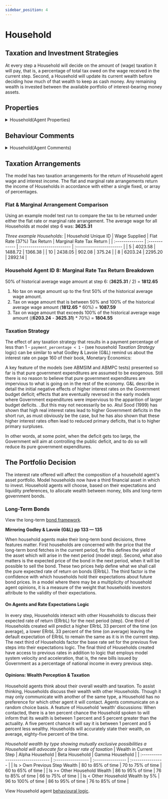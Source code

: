 ```yaml
---
sidebar_position: 4
---
```


# Household

## Taxation and Investment Strategies

At every step a Household will decide on the amount of (wage) taxation it will pay, that is, a percentage of total tax owed on the wage received in the current step. Second, a Household will update its current wealth before deciding how much of that wealth to keep as cash money. Any remaining wealth is invested between the available portfolio of interest-bearing money assets.

## Properties

<details>
  <summary>Household(Agent Properties)</summary>
  <div>
    <div>
        ```python showLineNumbers title="household.py"
        class Household(mesa.Agent):
            """A Household agent."""

            def __init__(self, num_household, unique_id, model):
                super().__init__(unique_id, model)
                
                self.breed = "Household"
                self.type = "gamma" # The default Household agent 'type'.
                self.period = 0 # Model run step.

                # (W_Ns) Wage supplied.
                self.wage_rate_supplied = Decimal(0)
                # (Cd) Consumption demands.
                self.consumption_goods_demanded = Decimal(0)
                # (Ts) Taxes supplied.
                self.taxation_revenue_supplied = Decimal(0)

                # (Vh) Wealth, in nominal terms.
                self.wealth = Decimal(0)
                # (Hd) A non-interest bearing money account, aka, high-powered money.
                self.cash_money = Decimal(0)
                self.disposable_income = Decimal(0) # (YD) Disposable Income.

                """ Interest-bearing bills and long-term bonds. """
                # (Bhd) Interest-bearing bills demanded by households.
                self.bills_demanded = Decimal(0)
                # (INTh) Total interest received on interest-bearing bills held.
                self.interest_from_bills = Decimal(0)
                # (BLd) Consols (Long-term bonds) demanded by households.
                self.bonds_demanded = Decimal(0)
                # (INT_BLd) The bond coupon interest revenue.
                self.interest_from_bonds = Decimal(0)
                # (CG) Capital gains / losses on long-term bonds.
                self.capital_gains = Decimal(0)
                # (RrbL) The overall rate of return on a long-term bond
                # (Interest revenue plus capital gain / loss).
                self.overall_rate_of_return_bonds = Decimal(0)                

                """ Agent expectations regarding long-term bonds. """
                # (χ) Weight of conviction in expected bond prices (Chi).
                # Default is 1; total conviction in expectations.
                self.chi = 1
                # (PebL) The expected price of a bond in the next step.
                self.expected_bond_price = Decimal(0)
                # (expected_coupon_rate) A percentage.
                self.expected_coupon_rate = Decimal(0)
                # (ERrbL) The expected rate of return (bond yield).
                self.expected_bond_yield = Decimal(0)
                # (CGe) Expected capital gains.
                self.expected_capital_gains = Decimal(0)

                # Default employment status.
                self.is_employed = False

                # Number of households in the system.
                self.num_households = Decimal(num_household)
        ```
    </div>
  </div>
</details>

## Behaviour Comments

<details>
  <summary>Household(Agent Comments)</summary>
  <div>
    <div>
        ```python showLineNumbers title="household.py"
        def step(self):
            """
            Household Functions (each and every step):
            1 Calculate disposable income, the wage, interest and coupon payments received minus tax.
            2 Consumption Decision: Decide how much to save out of income.
            3 Calculate new wealth including capital gains or losses this step.
            4 Agent Bond Price Expectations: Freeze expectations.
            5 Rebalance asset portfolio:
                Liquidity preference. Two traditions:
                Quantity theory of money: Link money balances to the flow of income.
                Make money balances some proportion of wealth.
            """
        ```
    </div>
  </div>
</details>

## Taxation Arrangements

The model has two taxation arrangements for the return of Household agent wage and interest income. The flat and marginal rate arrangements return the income of Households in accordance with either a single fixed, or array of percentages.

### Flat & Marginal Arrangement Comparison

Using an example model test run to compare the tax to be returned under either the flat rate or marginal rate arrangement. The average wage for all Households at model step 6 was: **3625.31**

*Three example Households:*
| Household Unique ID | Wage Supplied | Flat Rate (37%) Tax Return | Marginal Rate Tax Return |
| :-------------- | :------------ | :------------------------- | :----------------------- |
| 5               | 4023.58       | 1488.72                    | 1366.38                  |
| 10              | 2438.05       | 902.08                     | 375.24                   |
| 8               | 6203.24       | 2295.20                    | 2892.14                  |

### Household Agent ID 8: Marginal Rate Tax Return Breakdown

50% of historical average wage amount at step 6: (**3625.31** / 2) = **1812.65**

1. No tax on wage amount up to the first 50% of the historical average wage amount.
2. Tax on wage amount that is between 50% and 100% of the historical average wage amount (**1812.65** * 60%) = **1087.59**
3. Tax on wage amount that exceeds 100% of the historical average wage amount ((**6203.24** - **3625.31**) * 70%) = **1804.55**

### Taxation Strategy

The effect of any taxation strategy that results in a payment percentage of less than 1 - `payment_percentage < 1` - (see household *Taxation Strategy* logic) can be similar to what Godley & Lavoie (G&L) remind us about the interest rate on page 160 of their book, Monetary Economics:

A key feature of the models (see ABMSIM and ABMPC tests) presented so far is that pure government expenditures are assumed to be exogenous. Still there is no reason to believe that pure government expenditures are impervious to what is going on in the rest of the economy. G&L describe in detail the initial negative effects of higher interest rates on the Government budget deficit; effects that are eventually reversed in the early models where Government expenditures were impervious to the apparition of larger budget deficits. ..But this may not necessarily be so. Atul Sood (1999) has shown that high real interest rates lead to higher Government deficits in the short run, as must obviously be the case, but he has also shown that these higher interest rates often lead to reduced primary deficits, that is to higher primary surpluses.

In other words, at some point, when the deficit gets too large, the Government will aim at controlling the public deficit, and to do so will reduce its pure government expenditures.

## The Portfolio Decision

The interest rate offered will affect the composition of a household agent's asset portfolio. Model households now have a third financial asset in which to invest. Household agents will choose, based on their expectations and liquidity preferences, to allocate wealth between money, bills and long-term government bonds.

### Long-Term Bonds

View the long-term [bond framework](https://docs.google.com/spreadsheets/d/1_3DX1j2vghMV8354_DmjBqt3wyg2AwMdvVSd2qtlaC4/edit#gid=1976813024).

**Mirroring Godley & Lavoie (G&L) pp 133 — 135**

When household agents make their long-term bond decisions, three features matter. First households are concerned with the price that the long-term bond fetches in the current period, for this defines the yield of the asset which will arise in the next period (model step). Second, what also matters is the expected price of the bond in the next period, when it will be possible to sell the bond. These two prices help define what we shall call the pure expected rate of return on bonds (ERrbL). The third factor is the confidence with which households hold their expectations about future bond prices. In a model where there may be a multiplicity of household agent opinions, it is a measure of the weight that households investors attribute to the validity of their expectations.

#### On Agents and Rate Expectations Logic

In every step, Households interact with other Households to discuss their expected rate of return (ERrbL) for the next period (step). One third of Households created will predict a higher ERrbL 33 percent of the time (on average), a lower ERrbL 33 percent of the time (on average) leaving the default expectation of ERrbL to remain the same as it is in the current step. The next third of Households factor the base rate set for the previous five steps into their expectations logic. The final third of Households created have access to previous rates in addition to logic that employs model system velocity and acceleration, that is, the new bills issued by Government as a percentage of national income in every previous step.

#### Opinions: Wealth Perception & Taxation

Household agents think about their overall wealth and taxation. To assist thinking, Households discuss their wealth with other Households. Though it may only communicate with another of the same type, a Household has no preference for which other agent it will contact. Agents communicate on a random choice basis. A feature of Household ‘wealth’ discussions: When contacted, there is a ten percent chance the Household spoken to will inform that its wealth is between 1 percent and 5 percent greater than the actuality. A five percent chance it will say it is between 1 percent and 5 percent less wealthy. Households will accurately state their wealth, on average, eighty-five percent of the time.

*Household wealth by type showing mutually exclusive possibilities a Household will advocate for a lower rate of taxation*
| Wealth in Current Step            | Alpha Household    | Beta Household    | Gamma Household   |
| :-------------------------------- | :----------------- | :---------------- | :---------------- |
| Is > Own Previous Step Wealth     | 80 to 85% of time  | 70 to 75% of time | 60 to 65% of time |
| Is >= Other Household Wealth      | 86 to 95% of time  | 76 to 85% of time | 66 to 75% of time |
| Is < Other Household Wealth by 5% | 96 to 100% of time | 86 to 95% of time | 76 to 85% of time |

View Household agent [behavioural logic](/blog/tags/household).
